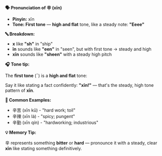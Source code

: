 **🗣️ Pronunciation of 辛 (xīn)**

- **Pinyin:** xīn
- **Tone: First tone** — **high and flat** tone, like a steady note: **"Eeee"**

**🔤 Breakdown:**

- **x** like **"sh"** in "ship"
- **īn** sounds like **"een"** in "seen", but with first tone → steady and high
- **xīn** sounds like **"sheen"** with a steady high pitch

**🎧 Tone tip:**

The **first tone** (¯) is a **high and flat** tone:

Say it like stating a fact confidently: **"xīn!"** — that's the steady, high tone pattern of
**xīn**.

**📝 Common Examples:**

- 辛苦 (xīn kǔ) - "hard work; toil"
- 辛辣 (xīn là) - "spicy; pungent"
- 辛勤 (xīn qín) - "hardworking; industrious"

**💡 Memory Tip:**

辛 represents something **bitter** or **hard** — pronounce it with a steady, clear **xīn** like
stating something definitively.
